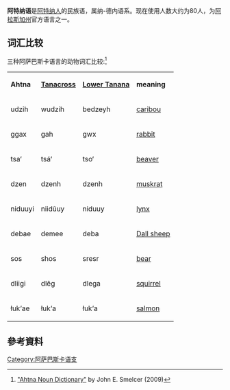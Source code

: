 '''阿特纳语'''是[[阿特纳人|阿特纳人]]的民族语，属纳-德内语系。现在使用人数大约为80人，为[[阿拉斯加州|阿拉斯加州]]官方语言之一。

== 词汇比较 ==
三种阿萨巴斯卡语言的动物词汇比较:<ref>[http://www.johnsmelcer.com/resources/Ahtna+Dictionary+2010.pdf "Ahtna Noun Dictionary"]{{dead link|date=2018年5月 |bot=InternetArchiveBot |fix-attempted=yes }} by John E. Smelcer (2009)</ref>

{| border="0" cellpadding="5" cellspacing="5" 
|- bgcolor="#aaaaaa"
|'''Ahtna'''
|'''[[Tanacross_language|Tanacross]]'''
|'''[[Lower_Tanana|Lower Tanana]]'''
|'''meaning'''

|- bgcolor="#dddddd" 
|udzih
|wudzih
|bedzeyh
|[[caribou|caribou]] 

|- bgcolor="#dddddd" 
|ggax
|gah
|gwx
|[[rabbit|rabbit]] 

|- bgcolor="#dddddd" 
|tsa‘
|tsá‘
|tso‘
|[[beaver|beaver]]

|- bgcolor="#dddddd" 
|dzen
|dzenh
|dzenh
|[[muskrat|muskrat]]

|- bgcolor="#dddddd" 
|niduuyi
|niidûuy
|niduuy
|[[lynx|lynx]] 

|- bgcolor="#dddddd" 
|debae
|demee
|deba
|[[Dall_sheep|Dall sheep]] 

|- bgcolor="#dddddd" 
|sos
|shos
|sresr
|[[bear|bear]]
   
|- bgcolor="#dddddd" 
|dliigi
|dlêg
|dlega
|[[squirrel|squirrel]]

|- bgcolor="#dddddd" 
|łuk‘ae
|łuk‘a
|łuk‘a
|[[salmon|salmon]]
|}

== 參考資料 ==
{{reflist}}

[[Category:阿萨巴斯卡语支|Category:阿萨巴斯卡语支]]